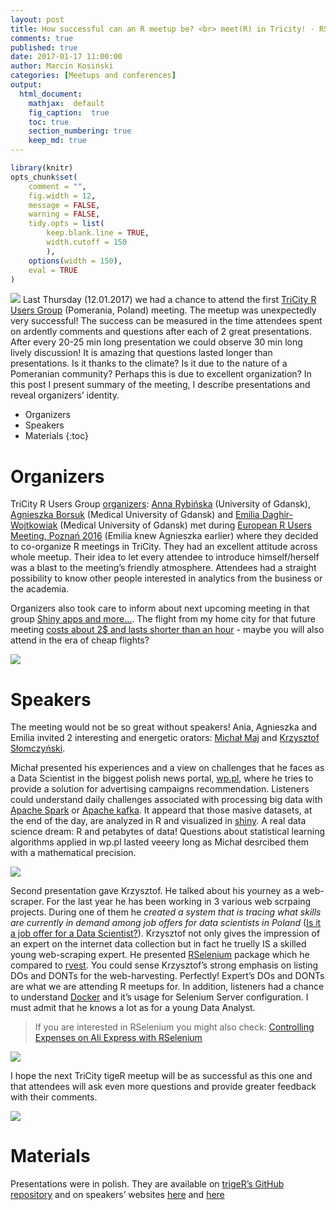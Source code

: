 ```yaml
---
layout: post
title: How successful can an R meetup be? <br> meet(R) in Tricity! - RSelenium and Big Data processing
comments: true
published: true
date: 2017-01-17 11:00:00
author: Marcin Kosiński
categories: [Meetups and conferences]
output:
  html_document:
    mathjax:  default
    fig_caption:  true
    toc: true
    section_numbering: true
    keep_md: true
---
```

```r
library(knitr)
opts_chunk$set(
	comment = "",
	fig.width = 12, 
	message = FALSE,
	warning = FALSE,
	tidy.opts = list(
		keep.blank.line = TRUE,
		width.cutoff = 150
		),
	options(width = 150),
	eval = TRUE
)
```
<img src="/images/fulls/triger-crop.png" class="fit image"> Last Thursday (12.01.2017) we had a chance to attend the first [TriCity R Users Group](https://www.meetup.com/Trojmiejska-Grupa-Entuzjastow-R/) (Pomerania, Poland) meeting. The meetup was unexpectedly very successful! The success can be measured in the time attendees spent on ardently comments and questions after each of 2 great presentations. After every 20-25 min long presentation we could observe 30 min long lively discussion! It is amazing that questions lasted longer than presentations. Is it thanks to the climate? Is it due to the nature of a Pomeranian community? Perhaps this is due to excellent organization? In this post I present summary of the meeting, I describe presentations and reveal organizers' identity.

* Organizers
* Speakers
* Materials
{:toc}

# Organizers

TriCity R Users Group [organizers](https://www.meetup.com/Trojmiejska-Grupa-Entuzjastow-R/members/?op=leaders): [Anna Rybińska](https://www.linkedin.com/in/anna-rybińska-2ba507115) (University of Gdansk), [Agnieszka Borsuk](https://www.researchgate.net/profile/Agnieszka_Borsuk) (Medical University of Gdansk) and [Emilia Daghir-Wojtkowiak](https://www.researchgate.net/profile/Emilia_Daghir-Wojtkowiak) (Medical University of Gdansk) met during [European R Users Meeting, Poznań 2016](http://erum.ue.poznan.pl/) (Emilia knew Agnieszka earlier) where they decided to co-organize R meetings in TriCity. They had an excellent attitude across whole meetup. Their idea to let every attendee to introduce himself/herself was a blast to the meeting's friendly atmosphere. Attendees had a straight possibility to know other people interested in analytics from the business or the academia.

Organizers also took care to inform about next upcoming meeting in that group [Shiny apps and more...](https://www.meetup.com/Trojmiejska-Grupa-Entuzjastow-R/events/236895759/). The flight from my home city for that future meeting [costs about 2$ and lasts shorter than an hour](https://www.google.pl/flights/#search;f=WAW,WMI,RWA;t=GDN,RGD;d=2017-02-16;r=2017-02-17;tt=o) - maybe you will also attend in the era of cheap flights?

<img src="/images/fulls/triger_photo3.jpg" class="fit image">

# Speakers

The meeting would not be so great without speakers! Ania, Agnieszka and Emilia invited 2 interesting and energetic orators: [Michał Maj](https://www.linkedin.com/in/michał-maj-4912207a) and [Krzysztof Słomczyński](https://www.linkedin.com/in/krzysztof-s%C5%82omczy%C5%84ski-20a364134).

Michał presented his experiences and a view on challenges that he faces as a Data Scientist in the biggest polish news portal, [wp.pl](http://wp.pl/), where he tries to provide a solution for advertising campaigns recommendation. Listeners could understand daily challenges associated with processing big data with [Apache Spark](http://spark.apache.org/) or [Apache kafka](https://kafka.apache.org/). It appeard that those masive datasets, at the end of the day, are analyzed in R and visualized in [shiny](https://shiny.rstudio.com/). A real data science dream: R and petabytes of data! Questions about statistical learning algorithms applied in wp.pl lasted veeery long as Michał desrcibed them with a mathematical precision.

<img src="/images/fulls/triger_photo1.jpg" class="fit image">

Second presentation gave Krzysztof. He talked about his yourney as a web-scraper. For the last year he has been working in 3 various web scrpaing projects. During one of them he *created a system that is tracing what skills are currently in demand among job offers for data scientists in Poland* ([Is it a job offer for a Data Scientist?](http://smarterpoland.pl/index.php/2017/01/is-it-a-job-offer-for-a-data-scientist/)). Krzysztof not only gives the impression of an expert on the internet data collection but in fact he truelly IS a skilled young web-scraping expert. He presented [RSelenium](https://cran.r-project.org/web/packages/RSelenium/index.html) package which he compared to [rvest](https://cran.r-project.org/web/packages/rvest/index.html). You could sense Krzysztof's strong emphasis on listing DOs and DONTs for the web-harvesting. Perfectly! Expert's DOs and DONTs are what we are attending R meetups for. In addition, listeners had a chance to understand [Docker](https://www.docker.com/) and it's usage for Selenium Server configuration. I must admit that he knows a lot as for a young Data Analyst.

> If you are interested in RSelenium you might also check: [Controlling Expenses on Ali Express with RSelenium](http://r-addict.com/2017/01/08/RSelenium-at-TriCity-and-AliExpress.html)

<img src="/images/fulls/triger_photo2.jpg" class="fit image">

I hope the next TriCity tigeR meetup will be as successful as this one and that attendees will ask even more questions and provide greater feedback with their comments.

<img src="/images/fulls/triger_photo4.jpg" class="fit image">

# Materials

Presentations were in polish. They are available on [trigeR's GitHub repository](https://github.com/trigeRgroup/spotkanie_12-01-2017) and on speakers' websites [here](https://krzyslom.github.io/meet-R/#/) and [here](link)